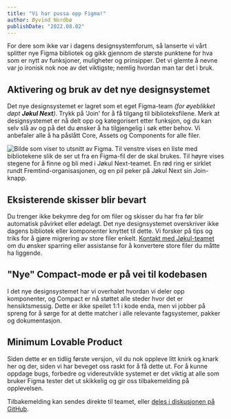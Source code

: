 ```yaml
---
title: "Vi har pussa opp Figma!"
author: Øyvind Nordbø
publishDate: "2022.08.02"
---
```


For dere som ikke var i dagens designsystemforum, så lanserte vi vårt splitter nye Figma bibliotek og gikk gjennom de største punktene for hva som er nytt av funksjoner, muligheter og prinsipper. Det vi glemte å nevne var jo ironisk nok noe av det viktigste; nemlig hvordan man tar det i bruk.

## Aktivering og bruk av det nye designsystemet

Det nye designsystemet er lagret som et eget Figma-team _(for øyeblikket døpt **Jøkul Next**)_. Trykk på 'Join' for å få tilgang til biblioteksfilene. Merk at designsystemet er nå delt opp og kategorisert etter funksjon, og du kan selv slå av og på det du ønsker å ha tilgjengelig i søk etter behov. Vi anbefaler alle å ha påslått Core, Assets og Components for alle filer.

![Bilde som viser to utsnitt av Figma. Til venstre vises en liste med bibliotekene slik de ser ut fra en Figma-fil der de skal brukes. Til høyre vises stegene for å finne og bli med i Jøkul Next-teamet. En rød ring er sirklet rundt Fremtind-organisasjonen, og en pil peker på Jøkul Next sin Join-knapp.](/assets/blog/figboost.png)

## Eksisterende skisser blir bevart

Du trenger ikke bekymre deg for om filer og skisser du har fra før blir automatisk påvirket eller ødelagt. Det nye designsystemet overskriver ikke dagens bibliotek eller komponenter knyttet til dette. Vi forsker på tips og triks for å gjøre migrering av store filer enkelt. [Kontakt med Jøkul-teamet](https://jokul.fremtind.no/kom-i-gang/hjelp) om du ønsker sparring eller assistanse for å konvertere store filer du måtte ha liggende.

## "Nye" Compact-mode er på vei til kodebasen

I det nye designsystemet har vi overhalet hvordan vi deler opp komponenter, og Compact er nå støttet alle steder hvor det er hensiktsmessig. Dette er ikke speilet 1:1 i kode enda, men vi jobber på spreng for å sørge for at dette matcher i alle relevante fagsystemer, pakker og dokumentasjon.

## Minimum Lovable Product
Siden dette er en tidlig første versjon, vil du nok oppleve litt knirk og knark her og der, siden vi har beveget oss raskt for å få dette ut. For å kunne oppdage bugs, forbedre og videreutvikle systemet er det viktig at alle som bruker Figma tester det ut skikkelig og gir oss tilbakemelding på opplevelsen.

Tilbakemelding kan sendes direkte til teamet, eller [deles i diskusjonen på GitHub](https://github.com/fremtind/jokul/discussions/2991).
